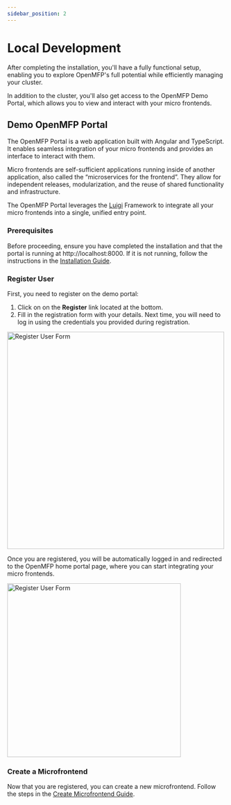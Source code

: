 ```yaml
---
sidebar_position: 2
---
```


# Local Development

After completing the installation, you'll have a fully functional setup, enabling you to explore OpenMFP's full potential while efficiently managing your cluster.

In addition to the cluster, you'll also get access to the OpenMFP Demo Portal, which allows you to view and interact with your micro frontends.

## Demo OpenMFP Portal

The OpenMFP Portal is a web application built with Angular and TypeScript. It enables seamless integration of your micro frontends and provides an interface to interact with them.

Micro frontends are self-sufficient applications running inside of another application, also called the “microservices for the frontend”. They allow for independent releases, modularization, and the reuse of shared functionality and infrastructure.

The OpenMFP Portal leverages the [Luigi](https://luigi-project.io/) Framework to integrate all your micro frontends into a single, unified entry point.

### Prerequisites

Before proceeding, ensure you have completed the installation and that the portal is running at http://localhost:8000. If it is not running, follow the instructions in the [Installation Guide](installation.mdx).

### Register User 

First, you need to register on the demo portal:

1. Click on on the **Register** link located at the bottom.
2. Fill in the registration form with your details. Next time, you will need to log in using the credentials you provided during registration.

<div style={{textAlign: 'center'}}>
<img src={RegisterUserImgUrl} height="500" alt="Register User Form"/>
</div>

Once you are registered, you will be automatically logged in and redirected to the OpenMFP home portal page, where you can start integrating your micro frontends.

<div style={{textAlign: 'center'}}>
<img src={OpenMFPPortalImgUrl} height="400" alt="Register User Form"/>
</div>

### Create a Microfrontend  

Now that you are registered, you can create a new microfrontend. Follow the steps in the [Create Microfrontend Guide](create-microfrontend.mdx).
